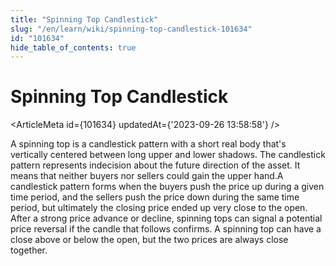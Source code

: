```yaml
---
title: "Spinning Top Candlestick"
slug: "/en/learn/wiki/spinning-top-candlestick-101634"
id: "101634"
hide_table_of_contents: true
---
```



# Spinning Top Candlestick

<ArticleMeta id={101634} updatedAt={'2023-09-26 13:58:58'} />
<div className='border-solid border-b border-t-0 my-4 border-[var(--ifm-color-gray-300)]' />

A spinning top is a candlestick pattern with a short real body that's vertically centered between long upper and lower shadows. The candlestick pattern represents indecision about the future direction of the asset. It means that neither buyers nor sellers could gain the upper hand.A candlestick pattern forms when the buyers push the price up during a given time period, and the sellers push the price down during the same time period, but ultimately the closing price ended up very close to the open. After a strong price advance or decline, spinning tops can signal a potential price reversal if the candle that follows confirms. A spinning top can have a close above or below the open, but the two prices are always close together.
